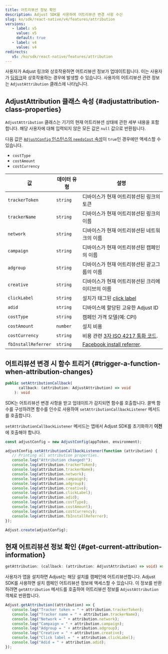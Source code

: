```yaml
---
title: 어트리뷰션 정보 확인
description: Adjust SDK를 사용하여 어트리뷰션 변경 사항 수신
slug: ko/sdk/react-native/v4/features/attribution
versions:
   - label: v5
     value: v5
     default: true
   - label: v4
     value: v4
redirects:
   v5: /ko/sdk/react-native/features/attribution
---
```


사용자가 Adjust 링크와 상호작용하면 어트리뷰션 정보가 업데이트됩니다. 이는 사용자가 [딥링크](https://help.adjust.com/ko/article/deep-links)와 상호작용하는 경우에 발생할 수 있습니다. 사용자의 어트리뷰션 관련 정보는 `AdjustAttribution` 클래스에 나타납니다.

## AdjustAttribution 클래스 속성 {#adjustattribution-class-properties}

`AdjustAttribution` 클래스는 기기의 현재 어트리뷰션 상태에 관한 세부 내용을 포함합니다. 해당 사용자에 대해 입력되지 않은 모든 값은 `null` 값으로 반환됩니다.

<Callout type="note">

다음 값은 [`AdjustConfig` 인스턴스의 `needsCost` 속성](/ko/sdk/react-native/configuration#enable-cost-data-sending)이 `true`인 경우에만 액세스할 수 있습니다.

- `costType`
- `costAmount`
- `costCurrency`

</Callout>

| 값                  | 데이터 유형 | 설명                                                                                         |
| ------------------- | ----------- | -------------------------------------------------------------------------------------------- |
| `trackerToken`      | `string`    | 디바이스가 현재 어트리뷰션된 링크의 토큰                                                     |
| `trackerName`       | `string`    | 디바이스가 현재 어트리뷰션된 링크의 이름                                                     |
| `network`           | `string`    | 디바이스가 현재 어트리뷰션된 네트워크의 이름                                                 |
| `campaign`          | `string`    | 디바이스가 현재 어트리뷰션된 캠페인의 이름                                                   |
| `adgroup`           | `string`    | 디바이스가 현재 어트리뷰션된 광고그룹의 이름                                                 |
| `creative`          | `string`    | 디바이스가 현재 어트리뷰션된 크리에이티브의 이름                                             |
| `clickLabel`        | `string`    | 설치가 태그된 [click label](https://help.adjust.com/ko/article/user-rewards)                 |
| `adid`              | `string`    | 디바이스에 할당된 고유한 Adjust ID                                                           |
| `costType`          | `string`    | 캠페인 가격 모델\(예: CPI\)                                                                  |
| `costAmount`        | `number`    | 설치 비용                                                                                    |
| `costCurrency`      | `string`    | 비용 관련 [3자 ISO 4217 통화 코드](https://www.iban.com/currency-codes).                     |
| `fbInstallReferrer` | `string`    | [Facebook install referrer](https://developers.facebook.com/docs/app-ads/install-referrer/). |

## 어트리뷰션 변경 시 함수 트리거 {#trigger-a-function-when-attribution-changes}

<CodeBlock title="속성 선언">

```ts
public setAttributionCallback(
      callback: (attribution: AdjustAttribution) => void
    ): void
```

</CodeBlock>

SDK는 어트리뷰션 변경 사항을 받고 업데이트가 감지되면 함수를 호출합니다. 콜백 함수를 구성하려면 함수를 인수로 사용하여 `setAttributionCallbackListener` 메서드를 호출합니다.

<Callout type="important">

`setAttributionCallbackListener` 메서드는 앱에서 Adjust SDK를 초기화하기 **이전** 에 호출해야 합니다.

</Callout>

<CodeBlock highlight="{range: 3-18}">

```jsx
const adjustConfig = new AdjustConfig(appToken, environment);

adjustConfig.setAttributionCallbackListener(function (attribution) {
   // Printing all attribution properties.
   console.log("Attribution changed!");
   console.log(attribution.trackerToken);
   console.log(attribution.trackerName);
   console.log(attribution.network);
   console.log(attribution.campaign);
   console.log(attribution.adgroup);
   console.log(attribution.creative);
   console.log(attribution.clickLabel);
   console.log(attribution.adid);
   console.log(attribution.costType);
   console.log(attribution.costAmount);
   console.log(attribution.costCurrency);
   console.log(attribution.fbInstallReferrer);
});

Adjust.create(adjustConfig);
```

</CodeBlock>

## 현재 어트리뷰션 정보 확인 {#get-current-attribution-information}

<CodeBlock title="메서드 서명">

```ts
getAttribution: (callback: (attribution: AdjustAttribution) => void) => void
```

</CodeBlock>

사용자가 앱을 설치하면 Adjust는 해당 설치를 캠페인에 어트리뷰션합니다. Adjust SDK를 사용하면 설치 캠페인 어트리뷰션 정보에 액세스할 수 있습니다. 이 정보를 반환하려면 `getAttribution` 메서드를 호출하여 어트리뷰션 정보를 `AdjustAttribution` 객체로 반환합니다.

```jsx
Adjust.getAttribution((attribution) => {
   console.log("Tracker token = " + attribution.trackerToken);
   console.log("Tracker name = " + attribution.trackerName);
   console.log("Network = " + attribution.network);
   console.log("Campaign = " + attribution.campaign);
   console.log("Adgroup = " + attribution.adgroup);
   console.log("Creative = " + attribution.creative);
   console.log("Click label = " + attribution.clickLabel);
   console.log("Adid = " + attribution.adid);
});
```
